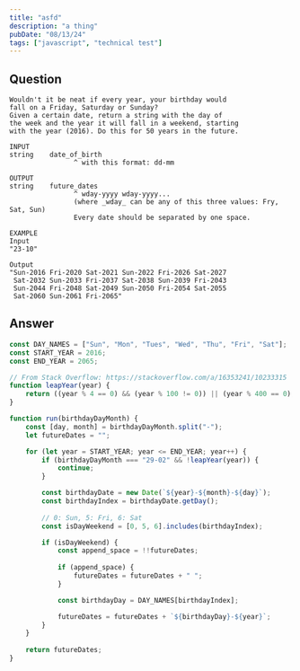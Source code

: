 ```yaml
---
title: "asfd"
description: "a thing"
pubDate: "08/13/24"
tags: ["javascript", "technical test"]
---
```


## Question

```text
Wouldn't it be neat if every year, your birthday would
fall on a Friday, Saturday or Sunday?
Given a certain date, return a string with the day of
the week and the year it will fall in a weekend, starting
with the year (2016). Do this for 50 years in the future.

INPUT
string    date_of_birth
                ^ with this format: dd-mm

OUTPUT
string    future_dates
                ^ wday-yyyy wday-yyyy...
                (where _wday_ can be any of this three values: Fry, Sat, Sun)
                Every date should be separated by one space.

EXAMPLE
Input
"23-10"

Output
"Sun-2016 Fri-2020 Sat-2021 Sun-2022 Fri-2026 Sat-2027
 Sat-2032 Sun-2033 Fri-2037 Sat-2038 Sun-2039 Fri-2043
 Sun-2044 Fri-2048 Sat-2049 Sun-2050 Fri-2054 Sat-2055
 Sat-2060 Sun-2061 Fri-2065"
```

## Answer

```js
const DAY_NAMES = ["Sun", "Mon", "Tues", "Wed", "Thu", "Fri", "Sat"];
const START_YEAR = 2016;
const END_YEAR = 2065;

// From Stack Overflow: https://stackoverflow.com/a/16353241/10233315
function leapYear(year) {
    return ((year % 4 == 0) && (year % 100 != 0)) || (year % 400 == 0);
}

function run(birthdayDayMonth) {
    const [day, month] = birthdayDayMonth.split("-");
    let futureDates = "";

    for (let year = START_YEAR; year <= END_YEAR; year++) {
        if (birthdayDayMonth === "29-02" && !leapYear(year)) {
            continue;
        }

        const birthdayDate = new Date(`${year}-${month}-${day}`);
        const birthdayIndex = birthdayDate.getDay();
        
        // 0: Sun, 5: Fri, 6: Sat
        const isDayWeekend = [0, 5, 6].includes(birthdayIndex);

        if (isDayWeekend) {
            const append_space = !!futureDates;
            
            if (append_space) {
                futureDates = futureDates + " ";
            }

            const birthdayDay = DAY_NAMES[birthdayIndex];

            futureDates = futureDates + `${birthdayDay}-${year}`;
        }
    }
    
    return futureDates;
}
```
